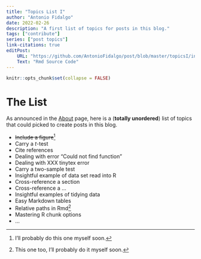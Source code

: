 ```yaml
---
title: "Topics List I"
author: "Antonio Fidalgo"
date: 2022-02-26
description: "A first list of topics for posts in this blog."
tags: ["contribute"]
series: ["post topics"]
link-citations: true
editPost:
    URL: "https://github.com/AntonioFidalgo/post/blob/master/topicsI/index.Rmd"
    Text: "Rmd Source Code"
---
```


```r
knitr::opts_chunk$set(collapse = FALSE)
```


# The List

As announced in the [About](https://antoniofidalgo.page/routeR/about/) page, here is a (**totally unordered**) list of topics that could picked to create posts in this blog.  


- ~~Include a figure~~[^me]
- Carry a $t$-test
- Cite references
- Dealing with error "Could not find function"
- Dealing with XXX tinytex error
- Carry a two-sample test 
- Insightful example of data set read into R
- Cross-reference a section
- Cross-reference a ...
- Insightful examples of tidying data
- Easy Markdown tables
- Relative paths in Rmd[^metoo]
- Mastering R chunk options
- ...















[^me]: I'll probably do this one myself soon.
[^metoo]: This one too, I'll probably do it myself soon.